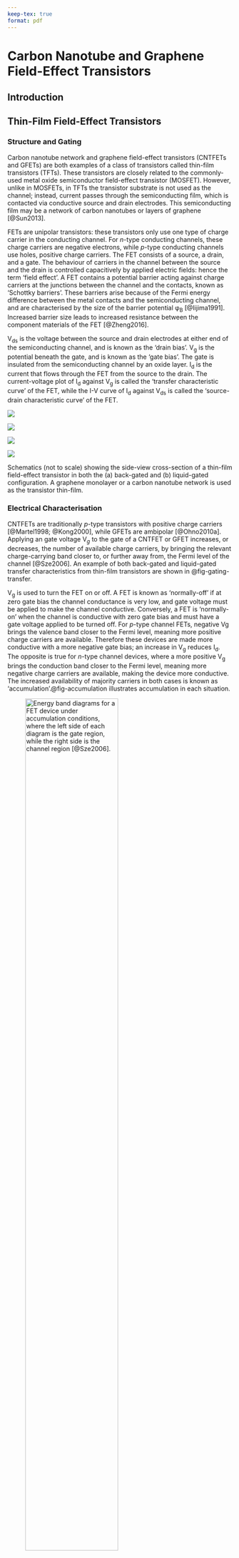 ```yaml
---
keep-tex: true
format: pdf
---
```


# Carbon Nanotube and Graphene Field-Effect Transistors

## Introduction

## Thin-Film Field-Effect Transistors {#sec-general-FETs}

### Structure and Gating {#sec-gating}

Carbon nanotube network and graphene field-effect transistors (CNTFETs and GFETs) are both examples of a class of transistors called thin-film transistors (TFTs). These transistors are closely related to the commonly-used metal oxide semiconductor field-effect transistor (MOSFET). However, unlike in MOSFETs, in TFTs the transistor substrate is not used as the channel; instead, current passes through the semiconducting film, which is contacted via conductive source and drain electrodes. This semiconducting film may be a network of carbon nanotubes or layers of graphene [@Sun2013]. 

FETs are unipolar transistors: these transistors only use one type of charge carrier in the conducting channel. For $n$-type conducting channels, these charge carriers are negative electrons, while $p$-type conducting channels use holes, positive charge carriers. The FET consists of a source, a drain, and a gate. The behaviour of carriers in the channel between the source and the drain is controlled capacitively by applied electric fields: hence the term ‘field effect’. A FET contains a potential barrier acting against charge carriers at the junctions between the channel and the contacts, known as ‘Schottky barriers’. These barriers arise because of the Fermi energy difference between the metal contacts and the semiconducting channel, and are characterised by the size of the barrier potential φ$_\textrm{B}$ [@Iijima1991]. Increased barrier size leads to increased resistance between the component materials of the FET [@Zheng2016].

V$_\textrm{ds}$ is the voltage between the source and drain electrodes at either end of the semiconducting channel, and is known as the ‘drain bias’. V$_\textrm{g}$ is the potential beneath the gate, and is known as the ‘gate bias’. The gate is insulated from the semiconducting channel by an oxide layer. I$_\textrm{d}$ is the current that flows through the FET from the source to the drain. The current-voltage plot of I$_\textrm{d}$ against V$_\textrm{g}$ is called the 'transfer characteristic curve' of the FET, while the I-V curve of I$_\textrm{d}$ against V$_\textrm{ds}$ is called the 'source-drain characteristic curve' of the FET.

::: {#fig-gating-schematics layout="[[3,-1,45,-1,3,-1,45,-1]]"}

![](figures/(a).png)

![](figures/ch2/back-gate-schematic.png)

![](figures/(b).png)

![](figures/ch2/liquid-gate-schematic.png)

Schematics (not to scale) showing the side-view cross-section of a thin-film field-effect transistor in both the (a) back-gated and (b) liquid-gated configuration. A graphene monolayer or a carbon nanotube network is used as the transistor thin-film.
:::

### Electrical Characterisation

CNTFETs are traditionally *p*-type transistors with positive charge carriers [@Martel1998; @Kong2000], while GFETs are ambipolar [@Ohno2010a]. Applying an gate voltage V$_g$ to the gate of a CNTFET or GFET increases, or decreases, the number of available charge carriers, by bringing the relevant charge-carrying band closer to, or further away from, the Fermi level of the channel [@Sze2006]. An example of both back-gated and liquid-gated transfer characteristics from thin-film transistors are shown in @fig-gating-transfer.

V$_\textrm{g}$ is used to turn the FET on or off. A FET is known as ‘normally-off’ if at zero gate bias the channel conductance is very low, and gate voltage must be applied to make the channel conductive. Conversely, a FET is ‘normally-on’ when the channel is conductive with zero gate bias and must have a gate voltage applied to be turned off. For $p$-type channel FETs, negative Vg brings the valence band closer to the Fermi level, meaning more positive charge carriers are available. Therefore these devices are  made more conductive with a more negative gate bias; an increase in V$_\textrm{g}$ reduces I$_\textrm{d}$. The opposite is true for $n$-type channel devices, where a more positive V$_\textrm{g}$ brings the conduction band closer to the Fermi level, meaning more negative charge carriers are available, making the device more conductive. The increased availability of majority carriers in both cases is known as ‘accumulation’.@fig-accumulation illustrates accumulation in each situation.

![Energy band diagrams for a FET device under accumulation conditions, where the left side of each diagram is the gate region, while the right side is the channel region [@Sze2006].](figures/ch8/accumulation.png){#fig-accumulation width=70%}

An important attribute of the transfer characteristic curve for all thin-film FETs is the on-off current ratio. On-off current ratio is the ratio of the current through a device when gated fully “off” with a positive voltage, to the current through the device when gated fully “on” with a negative voltage [@Zheng2017]. The off current in an ambipolar FET can be defined as the minimum current during the transfer sweep, where the majority carrier transitions from being holes to electrons or vice versa. For example, the on current of the channel shown in @fig-gating-transfer (b) is 741.5 nA, the off current is 0.2 nA, and therefore the on-off ratio is $\sim$ 3000. In contrast, even when 10 V is applied, the backgated device shown in @fig-gating-transfer (a) is never gated fully off. Application of higher voltages to the gate result in significant leakage currents through the gate, and can even result in irreversible breakdown of the oxide layer [@Sze2006]. Being able to traverse both on and off regimes over a limited voltage interval is one of the many advantages of the liquid-gated configuration.

::: {#fig-gating-transfer layout="[3,-1,45,-1,3,-1,45,-1]"}

![](figures/(a).png)

![](figures/ch2/NTQ31C5ch1on_off_current.png)

![](figures/(b).png)

![](figures/ch2/Q5C10ch5on_current.png)


Field-effect transistor transfer characteristics on a logarithmic scale. The device channel in (a) was backgated while the device channel in (b) was liquid-gated. The "on" current in (a) and (b) is shown with a red horizontal line, while the "off" current in (b) is shown with a blue horizontal line.
:::

Channel carriers in a FET can be accelerated by a sufficiently high gate-channel field into surmounting the insulating barrier between the gate and channel. This is known as ‘breakdown’. The breakdown voltage V$_\textrm{b}$ gives an upper limit to the bias able to be applied across the device without the device being destroyed. Percolation theory can be used to explain breakdown. As energetic carriers pass through the oxide, defects are created randomly. When these random defects are dense enough to form a chain from the gate to the semiconductor, a short is created and breakdown occurs. With decreased oxide thickness the the required voltage for breakdown also decreases, due to increased carrier tunnelling.

### Current Sampling

It is important to account for the changes in current that occur during a sensing run that are unrelated to sensing, and try to minimise these changes as much as possible. These changes are due to a variety of causes and can be categorised as various types of noise and baseline drift. (1/f noise paper, heller paper)

## Graphene Field-Effect Transistors

### Electrical Characterisation {#sec-electrical-characterisation-graphene}

![Transfer characteristics of a graphene field-effect transistor channel showing the regions of hole conduction and electron conduction. The red dotted line indicates the Dirac point voltage of the device channel.](figures/ch2/Graphene_transfer.png){#fig-linker-raman width="60%"}

Quantative measurement of leftward shift in transfer curve
Use minima of curve in reverse sweep direction (more consistent than reading in forward sweep direction)
I compared the transfer characteristics after then rinse steps to the pristine characteristics
Transfer shifts where current drops to zero are excluded (indicates delamination/damage to channel)

## Random-Network Carbon Nanotube Field-Effect Transistors

### Composition and Chirality

A single-walled carbon nanotube (SWCNT) consists of a graphene sheet, a flat carbon lattice with hexagonal cells, rolled up into a cylinder. Since their discovery in 1991, a wide range of device applications for carbon nanotubes (CNTs) have been proposed, based on CNTs being highly sensitive to their environment [@Iijima1991; @Battie2010; @Boyd2014; @Chen2019]. This high sensitivity is due to the high surface-to-volume ratio of the CNTs, which maximises the exposure of this electrically sensitive structure to its surroundings [@Battie2010]. SWCNT-based devices consume little power, operate quickly and are flexible [@Chen2019]. Nanotubes in a network can have semiconducting characteristics (s-CNTs) or metallic characteristics (m-CNTs), depending on their chirality [@Martel1998; @Kong2000]. A single CNT will therefore have different properties than a network of CNTs, where the individual electrical properties of the CNT tubes are averaged out across the network [@Battie2010]. 



### Network Morphology


### Electrical Characterisation {#sec-electrical-characterisation-CNT}

::: {#fig-literature-characteristics layout="[[3,-1,45,-1,3,-1,45,-1]]"}

![](figures/(a).png)

![](figures/ch2/CNT_transfer_1.png)

![](figures/(b).png)

![](figures/ch2/CNT_transfer_2.png)

Transfer characteristics of a single carbon nanotube network field-effect transistor channel, using a logarithmic scale in (a) and using a linear scale in (b) to emphasise different features of the same dataset. The subthreshold slope is shown with a black dotted line, while the threshold voltages are shown with red dotted lines. The ON and OFF regimes are also indicated on both figures.
:::

#### Threshold Voltage {.unnumbered}

The threshold voltage is the voltage required to fully deplete the device channel of charge carriers [@Martel1998].

The FET turns on at the ‘threshold voltage’, V$_\textrm{g}$ = V$_\textrm{t}$. For the $p$-type FET, when V$_\textrm{g}$ > V$_\textrm{t}$, I$_\textrm{d}$ increases linearly.

After decreasing past V$_\textrm{t}$, I$_\textrm{d}$ stays
constant at its ‘on’ value I$_\textrm{ON}$. The ratio of I$_\textrm{ON}$ to the I$_\textrm{OFF}$ current is known as the FET device’s ‘on-off ratio’, I$_\textrm{ON}$/I$_\textrm{OFF}$. The threshold voltage can be calculated by using an FET’s transfer characteristics. From extrapolating
the trendline of the linear region to the V$_\textrm{g}$ axis, the intercept V$_\textrm{gInt}$ is approximately equivalent to V$_\textrm{t}$ [@Sze2006].

Threshold Voltage: minimum gate-to-source voltage that is needed to create a conducting path between the electrodes

Quantative measurement of leftward shift in transfer curve
Use minima of curve in reverse sweep direction (more consistent than reading in forward sweep direction)
I compared the transfer characteristics after then rinse steps to the pristine characteristics
Transfer shifts where current drops to zero are excluded (indicates delamination/damage to channel)

Second quantative measurement of leftward shift in transfer curve
Use curve in reverse sweep direction (more consistent than reading in forward sweep direction)
Separate readings for left and right hand sides of transfer curve (left side = electrons dominant carrier, right side = holes dominant carrier)
Transfer shifts where current drops to zero are excluded (indicates delamination/damage to channel)
This gives us a quantitative idea of whether the transfer shifts in slides 5/6 are stable (remain the same/similar after rinse steps)